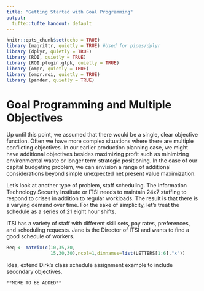 ```yaml
---
title: "Getting Started with Goal Programming"
output: 
  tufte::tufte_handout: default
---
```

```r
knitr::opts_chunk$set(echo = TRUE)
library (magrittr, quietly = TRUE) #Used for pipes/dplyr
library (dplyr, quietly = TRUE)
library (ROI, quietly = TRUE)
library (ROI.plugin.glpk, quietly = TRUE)
library (ompr, quietly = TRUE)
library (ompr.roi, quietly = TRUE)
library (pander, quietly = TRUE)
```

# Goal Programming and Multiple Objectives

Up until this point, we assumed that there would be a single, clear objective function. Often we have more complex situations where there are multiple conflicting objectives.  In our earlier production planning case, we might have additional objectives besides maximizing profit such as minimizing environmental waste or longer term strategic positioning. In the case of our capital budgeting problem, we can envision a range of additional considerations beyond simple unexpected net present value maximization.  
\vspace{12pt}

Let's look at another type of problem, staff scheduling.  The Information Technology Security Institute or ITSI needs to maintain 24x7 staffing to respond to crises in addition to regular workloads. The result is that there is a varying demand over time. For the sake of simplicity, let's treat the schedule as a series of 21 eight hour shifts.   
\vspace{12pt}

ITSI has a variety of staff with different skill sets, pay rates, preferences, and scheduling requests.  Jane is the Director of ITSI and wants to find a good schedule of workers.  

```r
Req <- matrix(c(10,35,30,
                15,30,30),ncol=1,dimnames=list(LETTERS[1:6],"x"))
```

Idea, extend Dirk's class schedule assignment example to include secondary objectives.  
\vspace{12pt}

```marginfigure
**MORE TO BE ADDED**
```
